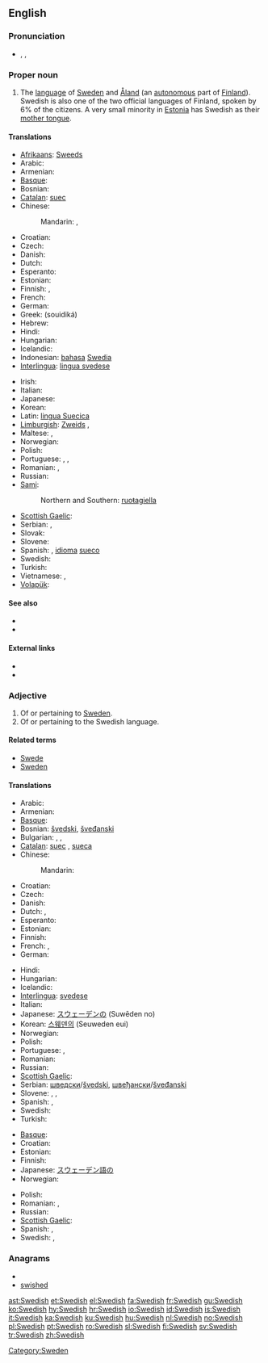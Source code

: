 {{interwiktionary|code=sv}}
==English==
{{wikipedia|Swedish language}}

===Pronunciation===
* {{enPR|swēd'ĭsh}}, {{IPA|/ˈswiːdɪʃ/}}, {{SAMPA|/"swi:dIS/}}

===Proper noun===
{{en-proper noun}}

# The [[language]] of [[w:Sweden|Sweden]] and [[Åland]] (an [[autonomous]] part of [[Finland]]). Swedish is also one of the two official languages of Finland, spoken by 6% of the citizens. A very small minority in [[Estonia]] has Swedish as their [[mother tongue]].

====Translations====
{{trans-top|language}}
* [[Afrikaans]]: [[Sweeds]]
* Arabic: {{t|ar|سويدي|tr=suwáydiy}}
* Armenian: {{t+|hy|շվեդերեն|tr=švederen}}
* [[Basque]]: {{t|eu|suediera|xs=Basque}}
* Bosnian: {{t-|bs|švedski|m}}
* [[Catalan]]: [[suec]]
* Chinese:
*: Mandarin: {{t-|cmn|瑞典語|sc=Hani}}, {{t-|cmn|瑞典语|tr=Ruìdiǎn'yǔ|sc=Hani}}
* Croatian: {{t|hr|švedski jezik|m|alt=švȅdskī jèzik}}
* Czech: {{t+|cs|švédština|f}}
* Danish: {{t+|da|svensk}}
* Dutch: {{t+|nl|Zweeds|n}}
* Esperanto: {{t-|eo|sveda lingvo|xs=Esperanto}}
* Estonian: {{t-|et|rootsi keel}}
* Finnish: {{t+|fi|ruotsi}}, {{t+|fi|ruotsin kieli}}
* French: {{t+|fr|suédois|m}}
* German: {{t+|de|Schwedisch|n}}
* Greek: {{t+|el|σουηδικά|n|p}} (souidiká)
* Hebrew: {{t|he|שבדית|f|tr=švedít}}
* Hindi: {{t|hi|स्वीडिश|tr=svīḍiś|xs=Hindi}}
* Hungarian: {{t+|hu|svéd}}
* Icelandic: {{t+|is|sænska}}
* Indonesian: [[bahasa]] [[Swedia]]
* [[Interlingua]]: [[lingua svedese]]
{{trans-mid}}
* Irish: {{t-|ga|sualainnis|f|xs=Irish}}
* Italian: {{t+|it|svedese|m}}
* Japanese: {{t+|ja|スウェーデン語|tr=Suwēden-go}}
* Korean: {{t+|ko|스웨덴어|tr=Seuweden-e|sc=Hang}}
* Latin: [[lingua Suecica]] {{f}}
* [[Limburgish]]: [[Zweids]] {{n}},  {{t|li|Zwèdsj|n|xs=Limburgish}}
* Maltese: {{t-|mt|l-Iżvediż|xs=Maltese}}, {{t-|mt|svediż|xs=Maltese}}
* Norwegian: {{t+|no|svensk|m}}
* Polish: {{t+|pl|szwedzki|m}}
* Portuguese: {{t+|pt|sueco|m}}, {{t-|pt|língua sueca}}, {{t-|pt|linguagem sueca|f}}
* Romanian: {{t+|ro|suedeză}}, {{t-|ro|limba suedeză|f}}
* Russian: {{t+|ru|шведский|m|tr=švédskij}}
* [[Sami]]:
*: Northern and Southern: [[ruoŧagiella]]
* [[Scottish Gaelic]]: {{t|gd|Suainis|f}}
* Serbian: {{t-|sr|шведски|m|sc=Cyrl}}, {{t-|sr|švedski|m}}
* Slovak: {{t+|sk|švédčina|f}}
* Slovene: {{t+|sl|švedščina|f}}
* Spanish: {{t+|es|sueco}}, [[idioma]] [[sueco]]
* Swedish: {{t+|sv|svenska}}
* Turkish: {{t+|tr|İsveççe}}
* Vietnamese: {{t|vi|tiếng Thụy Điển|xs=Vietnamese}}, {{t|vi|Thụy-Điển|alt=- Thụy-Điển|xs=Vietnamese}}
* [[Volapük]]: {{t+|vo|Svedänapük|xs=Volapük}}
{{trans-bottom}}

====See also====
* {{langcat}}
* {{langlist}}

====External links====
* {{websters-online}}
* {{ISO 639|link=Ethnologue|1code=sv|code=swe}}

===Adjective===
{{en-adj|-}}

# Of or pertaining to [[Sweden]].
# Of or pertaining to the Swedish language.

====Related terms====
* [[Swede]]
* [[Sweden]]

====Translations====
{{trans-top|of or pertaining to Sweden}}
* Arabic: {{t|ar|سويدي|tr=suwáydiy}}
* Armenian: {{t+|hy|շվեդական|tr=švedakan}}
* [[Basque]]: {{t|eu|suediar|xs=Basque}}
* Bosnian: [[švedski]], [[šveđanski]]
* Bulgarian: {{t-|bg|шведски|m}}, {{t+|bg|шведска|f}}, {{t+|bg|шведско|n}}
* [[Catalan]]: [[suec]] {{m}}, [[sueca]] {{f}}
* Chinese:
*: Mandarin: {{t-|cmn|瑞典|alt=瑞典的|tr=Ruìdiǎn-de|sc=Hani}}
* Croatian: {{t+|hr|švedski|alt=švȅdskī}}
* Czech: {{t-|cs|švédský|m}}
* Danish: {{t+|da|svensk}}
* Dutch: {{t+|nl|Zweeds}}, {{t+|nl|Zweedse}}
* Esperanto: {{t+|eo|sveda|xs=Esperanto}}
* Estonian: {{t|et|rootsi}}
* Finnish: {{t+|fi|ruotsalainen}}
* French: {{t+|fr|suédois|m}}, {{t+|fr|suédoise|f}}
* German: {{t+|de|schwedisch}}
{{trans-mid}}
* Hindi: {{t|hi|स्वीडिश|tr=svīḍiś|xs=Hindi}}
* Hungarian: {{t+|hu|svéd}}
* Icelandic: {{t+|is|sænskur|m}}
* [[Interlingua]]: [[svedese]]
* Italian: {{t+|it|svedese}}
* Japanese: [[スウェーデン]][[の]] (Suwēden no)
* Korean: [[스웨덴]][[의]] (Seuweden eui)
* Norwegian: {{t+|no|svensk}}
* Polish: {{t+|pl|szwedzki|m}}
* Portuguese: {{t+|pt|sueco|m}}, {{t-|pt|sueca|f}}
* Romanian: {{t-|ro|suedez}}
* Russian: {{t+|ru|шведский|tr=švédskij}}
* [[Scottish Gaelic]]: {{t|gd|Suaineach}}
* Serbian: [[шведски]]/[[švedski]], [[швеђански]]/[[šveđanski]]
* Slovene: {{t+|sl|švedski|m}}, {{t+|sl|švedska|f}}, {{t-|sl|švedsko|n}}
* Spanish: {{t+|es|sueco|m}}, {{t-|es|sueca|f}}
* Swedish: {{t+|sv|svensk}}
* Turkish: {{t+|tr|İsveç}}
{{trans-bottom}}

{{trans-top|of or pertaining to the Swedish language}}
* [[Basque]]: {{t|eu|suediar|xs=Basque}}
* Croatian: {{t+|hr|švedski|alt=švȅdskī}}
* Estonian: {{t-|et|rootsi keel}}
* Finnish: {{t+|fi|ruotsinkielinen}}
* Japanese: [[スウェーデン語]][[の]]
* Norwegian: {{t+|no|svensk}}
{{trans-mid}}
* Polish: {{t+|pl|szwedzki|m}}
* Romanian: {{t-|ro|suedez}}, {{t+|ro|suedeză}}
* Russian: {{t+|ru|шведский|tr=švédskij}}
* [[Scottish Gaelic]]: {{t|gd|Suaineach}}
* Spanish: {{t+|es|sueco|m}}, {{t-|es|sueca|f}}
* Swedish: {{t+|sv|svensk}}, {{t+|sv|svenskspråkig}}
{{trans-bottom}}

===Anagrams===
* {{alphagram|dehissw}}
* [[swished#English|swished]]

[[Category:Sweden]]

[[ast:Swedish]]
[[et:Swedish]]
[[el:Swedish]]
[[fa:Swedish]]
[[fr:Swedish]]
[[gu:Swedish]]
[[ko:Swedish]]
[[hy:Swedish]]
[[hr:Swedish]]
[[io:Swedish]]
[[id:Swedish]]
[[is:Swedish]]
[[it:Swedish]]
[[ka:Swedish]]
[[ku:Swedish]]
[[hu:Swedish]]
[[nl:Swedish]]
[[no:Swedish]]
[[pl:Swedish]]
[[pt:Swedish]]
[[ro:Swedish]]
[[sl:Swedish]]
[[fi:Swedish]]
[[sv:Swedish]]
[[tr:Swedish]]
[[zh:Swedish]]